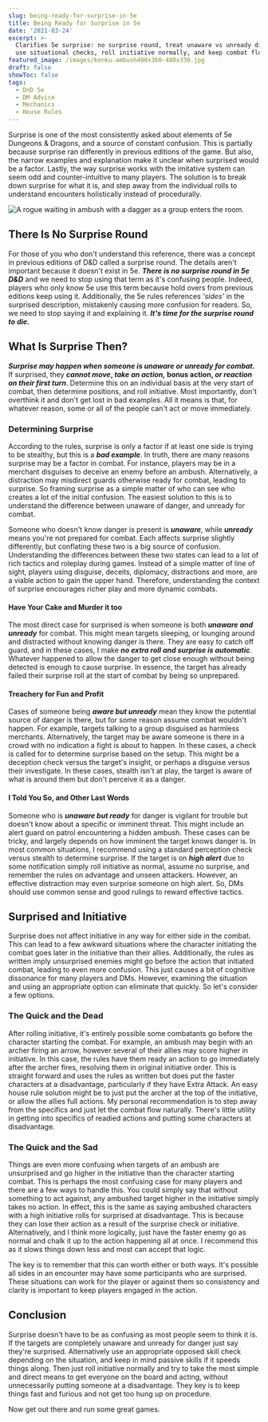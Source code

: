 ```yaml
---
slug: being-ready-for-surprise-in-5e
title: Being Ready for Surprise in 5e
date: '2021-03-24'
excerpt: >-
  Clarifies 5e surprise: no surprise round, treat unaware vs unready distinctly,
  use situational checks, roll initiative normally, and keep combat flowing.
featured_image: /images/kenku-ambush480x360-480x330.jpg
draft: false
showToc: false
tags:
  - DnD 5e
  - DM Advice
  - Mechanics
  - House Rules
---
```


Surprise is one of the most consistently asked about elements of 5e Dungeons & Dragons, and a source of constant confusion. This is partially because surprise ran differently in previous editions of the game. But also, the narrow examples and explanation make it unclear when surprised would be a factor. Lastly, the way surprise works with the imitative system can seem odd and counter-intuitive to many players. The solution is to break down surprise for what it is, and step away from the individual rolls to understand encounters holistically instead of procedurally. 

![A rogue waiting in ambush with a dagger as a group enters the room.](/images/kenku-ambush480x360-480x330.jpg)

## There Is No Surprise Round 

For those of you who don't understand this reference, there was a concept in previous editions of D&D called a surprise round. The details aren't important because it doesn't exist in 5e. **_There is no surprise round in 5e D&D_** and we need to stop using that term as it's confusing people. Indeed, players who only know 5e use this term because hold overs from previous editions keep using it. Additionally, the 5e rules references _'sides'_ in the surprised description, mistakenly causing more confusion for readers. So, we need to stop saying it and explaining it. **_It's time for the surprise round to die._**

## What Is Surprise Then? 

**_Surprise may happen when someone is unaware or unready for combat._** If surprised, they **_cannot move_, _take an action,_ bonus action, _or reaction on their first turn_**. Determine this on an individual basis at the very start of combat, then determine positions, and roll initiative. Most importantly, don't overthink it and don't get lost in bad examples. All it means is that, for whatever reason, some or all of the people can't act or move immediately.

### Determining Surprise 

According to the rules, surprise is only a factor if at least one side is trying to be stealthy, but this is a **_bad example_**. In truth, there are many reasons surprise may be a factor in combat. For instance, players may be in a merchant disguises to deceive an enemy before an ambush. Alternatively, a distraction may misdirect guards otherwise ready for combat, leading to surprise. So framing surprise as a simple matter of who can see who creates a lot of the initial confusion. The easiest solution to this is to understand the difference between unaware of danger, and unready for combat.

Someone who doesn't know danger is present is **_unaware_**, while **_unready_** means you're not prepared for combat. Each affects surprise slightly differently, but conflating these two is a big source of confusion. Understanding the differences between these two states can lead to a lot of rich tactics and roleplay during games. Instead of a simple matter of line of sight, players using disguise, deceits, diplomacy, distractions and more, are a viable action to gain the upper hand. Therefore, understanding the context of surprise encourages richer play and more dynamic combats.

#### Have Your Cake and Murder it too 

The most direct case for surprised is when someone is both **_unaware and unready_** for combat. This might mean targets sleeping, or lounging around and distracted without knowing danger is there. They are easy to catch off guard, and in these cases, I make **_no extra roll and surprise is automatic_**. Whatever happened to allow the danger to get close enough without being detected is enough to cause surprise. In essence, the target has already failed their surprise roll at the start of combat by being so unprepared.

#### Treachery for Fun and Profit 

Cases of someone being **_aware but unready_** mean they know the potential source of danger is there, but for some reason assume combat wouldn't happen. For example, targets talking to a group disguised as harmless merchants. Alternatively, the target may be aware someone is there in a crowd with no indication a fight is about to happen. In these cases, a check is called for to determine surprise based on the setup. This might be a deception check versus the target's insight, or perhaps a disguise versus their investigate. In these cases, stealth isn't at play, the target is aware of what is around them but don't perceive it as a danger. 

#### I Told You So, and Other Last Words 

Someone who is **_unaware but ready_** for danger is vigilant for trouble but doesn't know about a specific or imminent threat. This might include an alert guard on patrol encountering a hidden ambush. These cases can be tricky, and largely depends on how imminent the target knows danger is. In most common situations, I recommend using a standard perception check versus stealth to determine surprise. If the target is on **_high alert_** due to some notification simply roll initiative as normal, assume no surprise, and remember the rules on advantage and unseen attackers. However, an effective distraction may even surprise someone on high alert. So, DMs should use common sense and good rulings to reward effective tactics.

## Surprised and Initiative 

Surprise does not affect initiative in any way for either side in the combat. This can lead to a few awkward situations where the character initiating the combat goes later in the initiative than their allies. Additionally, the rules as written imply unsurprised enemies might go before the action that initiated combat, leading to even more confusion. This just causes a bit of cognitive dissonance for many players and DMs. However, examining the situation and using an appropriate option can eliminate that quickly. So let's consider a few options.

### The Quick and the Dead 

After rolling initiative, it's entirely possible some combatants go before the character starting the combat. For example, an ambush may begin with an archer firing an arrow, however several of their allies may score higher in initiative. In this case, the rules have them ready an action to go immediately after the archer fires, resolving them in original initiative order. This is straight forward and uses the rules as written but does put the faster characters at a disadvantage, particularly if they have Extra Attack. An easy house rule solution might be to just put the archer at the top of the initiative, or allow the allies full actions. My personal recommendation is to step away from the specifics and just let the combat flow naturally. There's little utility in getting into specifics of readied actions and putting some characters at disadvantage. 

### The Quick and the Sad 

Things are even more confusing when targets of an ambush are unsurprised and go higher in the initiative than the character starting combat. This is perhaps the most confusing case for many players and there are a few ways to handle this. You could simply say that without something to act against, any ambushed target higher in the initiative simply takes no action. In effect, this is the same as saying ambushed characters with a high initiative rolls for surprised at disadvantage. This is because they can lose their action as a result of the surprise check or initiative. Alternatively, and I think more logically, just have the faster enemy go as normal and chalk it up to the action happening all at once. I recommend this as it slows things down less and most can accept that logic.

The key is to remember that this can worth either or both ways. It's possible all sides in an encounter may have some participants who are surprised. These situations can work for the player or against them so consistency and clarity is important to keep players engaged in the action.

## Conclusion 

Surprise doesn't have to be as confusing as most people seem to think it is. If the targets are completely unaware and unready for danger just say they're surprised. Alternatively use an appropriate opposed skill check depending on the situation, and keep in mind passive skills if it speeds things along. Then just roll initiative normally and try to take the most simple and direct means to get everyone on the board and acting, without unnecessarily putting someone at a disadvantage. They key is to keep things fast and furious and not get too hung up on procedure.

Now get out there and run some great games.
